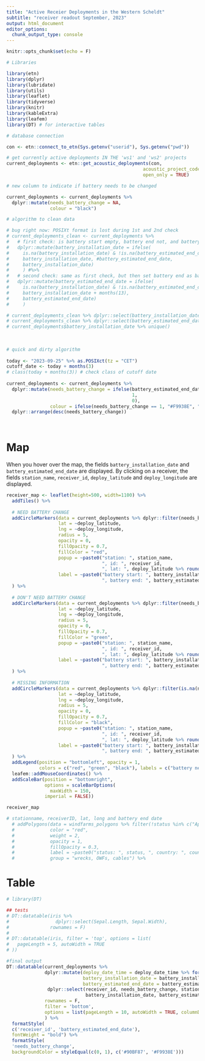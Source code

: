 ```yaml
---
title: "Active Receier Deployments in the Western Scheldt"
subtitle: "receiver readout September, 2023"
output: html_document
editor_options: 
  chunk_output_type: console
---
```



```r
knitr::opts_chunk$set(echo = F)

# Libraries 

library(etn)
library(dplyr)
library(lubridate)
library(utils)
library(leaflet)
library(tidyverse)
library(knitr)
library(kableExtra)
library(leafem)
library(DT) # for interactive tables

# database connection

con <- etn::connect_to_etn(Sys.getenv("userid"), Sys.getenv("pwd"))

```

<!-- **Database Query:** -->

```r

# get currently active deployments IN THE 'ws1' and 'ws2' projects
current_deployments <- etn::get_acoustic_deployments(con, 
                                                  acoustic_project_code = c("ws1", "ws2"),
                                                  open_only = TRUE) 
```

<!-- # Some info about the deployments -->

<!-- The data is a bit messy and sometimes incomplete: -->

<!-- - Not all active deployments have both `battery_installation_date` and `battery_estimated_end_date`.  -->
<!-- - Sometimes, either `battery_installation_date` or `battery_estimated_end_date` lie in the past.  -->
<!-- - Sometimes, `battery_installation_date` and `battery_estimated_end_date` are the same. -->



<!-- 1. Is there a value for `battery_estimated_end_date` (iow != NA)? -->

<!-- If yes, go to 2. -->

<!-- 2. Is `battery_estimated_end_date` different from `battery_installation_date`? -->

<!-- If yes, go to 3. -->

<!-- 3. Does `battery_estimated_end_date` lie in the past? -->

<!-- If yes: colour specifically on map and in table. -->
<!-- If no, go to 4. -->

<!-- 4. Is `battery_estimated_end_date` closer than 3 months from October 1, 2023? -->

<!-- If yes: Battery needs to be changed: colour red in map and table. -->

<!-- 5. Is there a value for `battery_installation_date`? -->

<!-- If yes, go to 5. -->

<!-- 6.  -->

```r

# new column to indicate if battery needs to be changed

current_deployments <- current_deployments %>%
  dplyr::mutate(needs_battery_change = NA,
                colour = "black")

# algorithm to clean data

# bug right now: POSIXt format is lost during 1st and 2nd check
# current_deployments_clean <- current_deployments %>%
#   # first check: is battery start empty, battery end not, and battery end lies in the past? -> set battery end as battery start
#   dplyr::mutate(battery_installation_date = ifelse(
#     is.na(battery_installation_date) & !is.na(battery_estimated_end_date) & (battery_estimated_end_date < (Sys.Date())),
#     battery_installation_date, #battery_estimated_end_date,
#     battery_installation_date) 
#     ) #%>%
#   # second check: same as first check, but then set battery end as battery start + 13 months
#   dplyr::mutate(battery_estimated_end_date = ifelse(
#     is.na(battery_installation_date) & !is.na(battery_estimated_end_date) & (battery_estimated_end_date < (Sys.Date() %>% as.POSIXct())),
#     battery_installation_date + months(13),
#     battery_estimated_end_date) 
#     )

# current_deployments_clean %>% dplyr::select(battery_installation_date) %>% unique()
# current_deployments_clean %>% dplyr::select(battery_estimated_end_date) %>% unique()
# current_deployments$battery_installation_date %>% unique()
  
  
  
# quick and dirty algorithm
  
today <- "2023-09-25" %>% as.POSIXct(tz = "CET")
cutoff_date <- today + months(3)
# class(today + months(3)) # check class of cutoff date
  
current_deployments <- current_deployments %>%
  dplyr::mutate(needs_battery_change = ifelse(battery_estimated_end_date < cutoff_date, 
                                              1, 
                                              0),
                colour = ifelse(needs_battery_change == 1, "#F9938E", "#90BF87")) %>%
  dplyr::arrange(desc(needs_battery_change))

  
```

# Map


When you hover over the map, the fields `battery_installation_date` and `battery_estimated_end_date` are displayed. By clicking on a receiver, the fields `station_name`, `receiver_id`, `deploy_latitude` and `deploy_longitude` are displayed.
```r

receiver_map <- leaflet(height=500, width=1100) %>% 
  addTiles() %>%
  
  # NEED BATTERY CHANGE
  addCircleMarkers(data = current_deployments %>% dplyr::filter(needs_battery_change == 1),
                   lat = ~deploy_latitude,
                   lng = ~deploy_longitude,
                   radius = 5,
                   opacity = 0,
                   fillOpacity = 0.7,
                   fillColor = "red",
                   popup = ~paste0("station: ", station_name, 
                                   ", id: ", receiver_id,
                                   ", lat: ", deploy_latitude %>% round(digits = 2), ", lng: ", deploy_longitude  %>% round(digits = 2)),
                   label = ~paste0("battery start: ", battery_installation_date %>% format("%Y-%m-%d"),
                                   ", battery end: ", battery_estimated_end_date %>% format("%Y-%m-%d"))
  ) %>%
  
  # DON'T NEED BATTERY CHANGE
  addCircleMarkers(data = current_deployments %>% dplyr::filter(needs_battery_change == 0),
                   lat = ~deploy_latitude,
                   lng = ~deploy_longitude,
                   radius = 5,
                   opacity = 0,
                   fillOpacity = 0.7,
                   fillColor = "green",
                   popup = ~paste0("station: ", station_name, 
                                   ", id: ", receiver_id,
                                   ", lat: ", deploy_latitude %>% round(digits = 2), ", lng: ", deploy_longitude  %>% round(digits = 2)),
                   label = ~paste0("battery start: ", battery_installation_date %>% format("%Y-%m-%d"),
                                   ", battery end: ", battery_estimated_end_date %>% format("%Y-%m-%d"))
  ) %>%
  
  # MISSING INFORMATION
  addCircleMarkers(data = current_deployments %>% dplyr::filter(is.na(needs_battery_change)),
                   lat = ~deploy_latitude,
                   lng = ~deploy_longitude,
                   radius = 5,
                   opacity = 0,
                   fillOpacity = 0.7,
                   fillColor = "black",
                   popup = ~paste0("station: ", station_name, 
                                   ", id: ", receiver_id,
                                   ", lat: ", deploy_latitude %>% round(digits = 2), ", lng: ", deploy_longitude  %>% round(digits = 2)),
                   label = ~paste0("battery start: ", battery_installation_date %>% format("%Y-%m-%d"),
                                   ", battery end: ", battery_estimated_end_date %>% format("%Y-%m-%d"))
  ) %>%
  addLegend(position = "bottomleft", opacity = 1,
            colors = c("red", "green", "black"), labels = c("battery needs change", "battery is OK", "missing information")) %>%
  leafem::addMouseCoordinates() %>%
  addScaleBar(position = "bottomright",
              options = scaleBarOptions(
                maxWidth = 150,
              imperial = FALSE))

receiver_map

# stationname, receiverID, lat, long and battery end date
  # addPolygons(data = windfarms_polygons %>% filter(!status %in% c("Approved", "Planned")),
  #             color = "red",
  #             weight = 2,
  #             opacity = 1,
  #             fillOpacity = 0.3,
  #             label = ~paste0("status: ", status, ", country: ", country, ", year: ", year),
  #             group = "wrecks, OWFs, cables") %>%

```

<!-- # Table -->

<!-- ```{r receivertable, include=TRUE, echo=FALSE, fig.width = 6} -->

<!-- knitr::kable(current_deployments %>% -->
<!--               dplyr::mutate(deploy_date_time = deploy_date_time %>% format("%Y-%m-%d"), -->
<!--                             battery_installation_date = battery_installation_date %>% format("%Y-%m-%d"), -->
<!--                             battery_estimated_end_date = battery_estimated_end_date %>% format("%Y-%m-%d")) %>% -->
<!--                dplyr::select(receiver_id, needs_battery_change, station_name, deploy_latitude, deploy_longitude,  -->
<!--                              battery_installation_date, battery_estimated_end_date,  deploy_date_time), -->

<!--              booktabs = T, escape = F, format = "html", align = "c") %>% -->
<!--   kableExtra::column_spec(c(1, 7), bold = T) %>% -->
<!--   kableExtra::column_spec(2, bold = T, color = "white", background = current_deployments$colour) %>% -->

<!--   # kableExtra::column_spec(column = 1, width = "4cm") %>% -->

<!--   # kableExtra::column_spec(column = 2, width = "9cm") %>% -->

<!--   kableExtra::kable_styling(position = "center") #, latex_options = "HOLD_position" -->

<!-- ``` -->

# Table

<!-- interactive table with `DT` package -->

```r

# library(DT)

## tests
# DT::datatable(iris %>% 
#                 dplyr::select(Sepal.Length, Sepal.Width),
#               rownames = F)
# 
# DT::datatable(iris, filter = 'top', options = list(
#   pageLength = 5, autoWidth = TRUE
# ))

#final output
DT::datatable(current_deployments %>%
              dplyr::mutate(deploy_date_time = deploy_date_time %>% format("%Y-%m-%d"),
                            battery_installation_date = battery_installation_date %>% format("%Y-%m-%d"),
                            battery_estimated_end_date = battery_estimated_end_date %>% format("%Y-%m-%d")) %>%
               dplyr::select(receiver_id, needs_battery_change, station_name, deploy_latitude, deploy_longitude, 
                             battery_installation_date, battery_estimated_end_date,  deploy_date_time, acoustic_project_code),
              rownames = F,
              filter = 'bottom', 
              options = list(pageLength = 10, autoWidth = TRUE, columnDefs = list(list(className = 'dt-center', targets = '_all')))
              ) %>%
  formatStyle(
  c('receiver_id', 'battery_estimated_end_date'),
  fontWeight = "bold") %>%
  formatStyle(
  'needs_battery_change',
  backgroundColor = styleEqual(c(0, 1), c('#90BF87', '#F9938E')))

```

